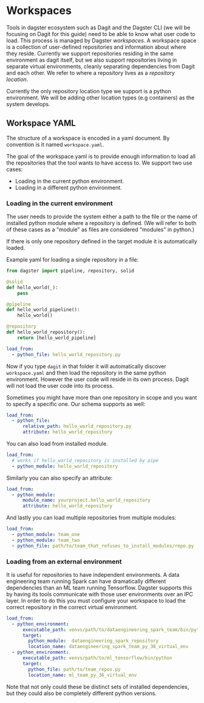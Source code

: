 # Workspaces

Tools in dagster ecosystem such as Dagit and the Dagster CLI (we will be focusing on Dagit for this guide)
need to be able to know what user code to load. This process is managed by Dagster *workspaces*. A workspace
space is a collection of user-defined repositories and information about where they reside. Currently we
support repositories residing in the same environment as dagit itself, but we also support repositories
living in separate virtual environments, cleanly separating dependencies from Dagit and each other.
We refer to where a repository lives as a *repository location*.

Currently the only repository location type we support is a python environment. We will be adding
other location types (e.g containers) as the system develops.

## Workspace YAML

The structure of a workspace is encoded in a yaml document. By convention is it named `workspace.yaml`.

The goal of the workspace.yaml is to provide enough information to load all the repositories that the tool
wants to have access to. We support two use cases: 

- Loading in the current python environment.
- Loading in a different python environment.

### Loading in the current environment ###

The user needs to provide the system either a path to the file or the name of installed python module
where a repository is defined. (We will refer to both of these cases as a "module" as files
are considered "modules" in python.)

If there is only one repository defined in the target module it is automatically loaded.

Example yaml for loading a single repository in a file:

```python caption=hello_world_repository.py
from dagster import pipeline, repository, solid

@solid
def hello_world(_):
    pass

@pipeline
def hello_world_pipeline():
    hello_world()

@repository
def hello_world_repository():
    return [hello_world_pipeline]
```

```yaml caption=workspace.yaml
load_from:
  - python_file: hello_world_repository.py
```

Now if you type `dagit` in that folder it will automatically discover `workspace.yaml` and then
load the repository in the same python environment. However the user code will reside in its own process.
Dagit will not load the user code into its process.

Sometimes you might have more than one repository in scope and you want to specify a specific
one. Our schema supports as well:

```yaml caption=workspace.yaml
load_from:
  - python_file:
      relative_path: hello_world_repository.py
      attribute: hello_world_repository
```

You can also load from installed module. 

```yaml caption=workspace.yaml
load_from:
  # works if hello_world_repository is installed by pipe
  - python_module: hello_world_repository
```

Similarly you can also specify an attribute:

```yaml caption=workspace.yaml
load_from:
  - python_module:
      module_name: yourproject.hello_world_repository
      attribute: hello_world_repository
```

And lastly you can load multiple repositories from multiple modules:


```yaml caption=workspace.yaml
load_from:
  - python_module: team_one 
  - python_module: team_two 
  - python_file: path/to/team_that_refuses_to_install_modules/repo.py
```

### Loading from an external environment

It is useful for repositories to have independent environments. A data engineering
team running Spark can have dramatically different dependencies than an ML team
running Tensorflow. Dagster supports this by having its tools communicate with
those user environments over an IPC layer. In order to do this you must configure
your workspace to load the correct repository in the correct virtual environment.


```yaml caption=workspace.yaml
load_from:
  - python_environment:
      executable_path: venvs/path/to/dataengineering_spark_team/bin/python 
      target:
        python_module:  dataengineering_spark_repository
        location_name: dataengineering_spark_team_py_38_virtual_env
  - python_environment:
      executable_path: venvs/path/to/ml_tensorflow/bin/python 
      target:
        python_file: path/to/team_repos.py
        location_name: ml_team_py_36_virtual_env
```

Note that not only could these be distinct sets of installed dependencies, but they
could also be completely different python versions.